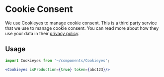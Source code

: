 
<Meta title="Utilities/CookieConsent" />

<h1>Cookie Consent</h1>

We use Cookieyes to manage cookie consent. This is a third party service that we use to manage cookie consent.
You can read more about how they use your data in their [privacy policy](https://cookieyes.com/privacy-policy/).

<h2>Usage</h2>

 ~~~jsx
import Cookieyes from '~/components/Cookieyes';

<Cookieyes isProduction={true} token={abc123}/>
 ~~~
